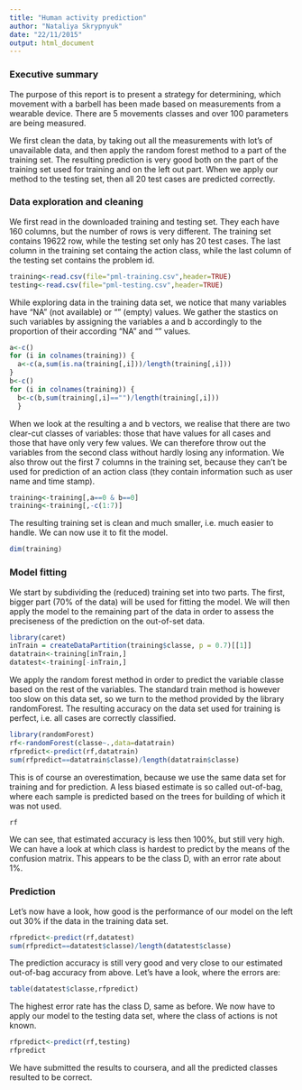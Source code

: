```yaml
---
title: "Human activity prediction"
author: "Nataliya Skrypnyuk"
date: "22/11/2015"
output: html_document
---
```

### Executive summary

The purpose of this report is to present a strategy for determining, which movement with a barbell has been made based on measurements from a wearable device. There are 5 movements classes and over 100 parameters are being measured.

We first clean the data, by taking out all the measurements with lot's of unavailable data, and then apply the random forest method to a part of the training set. The resulting prediction is very good both on the part of the training set used for training and on the left out part. When we apply our method to the testing set, then all 20 test cases are predicted correctly.

### Data exploration and cleaning

We first read in the downloaded training and testing set. They each have 160 columns, but the number of rows is very different. The training set contains 19622 row, while the testing set only has 20 test cases. The last column in the training set containg the action class, while the last column of the testing set contains the problem id.

```r
training<-read.csv(file="pml-training.csv",header=TRUE)
testing<-read.csv(file="pml-testing.csv",header=TRUE)
```

While exploring data in the training data set, we notice that many variables have "NA" (not available) or "" (empty) values. We gather the stastics on such variables by assigning the variables a and b accordingly to the proportion of their according "NA" and "" values.   

```r
a<-c()
for (i in colnames(training)) {
  a<-c(a,sum(is.na(training[,i]))/length(training[,i]))
}
b<-c()
for (i in colnames(training)) {
  b<-c(b,sum(training[,i]=="")/length(training[,i]))
  }
```

When we look at the resulting a and b vectors, we realise that there are two clear-cut classes of variables: those that have values for all cases and those that have only very few values. We can therefore throw out the variables from the second class without hardly losing any information. We also throw out the first 7 columns in the training set, because they can't be used for prediction of an action class (they contain information such as user name and time stamp).

```r
training<-training[,a==0 & b==0]
training<-training[,-c(1:7)]
```

The resulting training set is clean and much smaller, i.e. much easier to handle. We can now use it to fit the model.

```r
dim(training)
```

### Model fitting

We start by subdividing the (reduced) training set into two parts. The first, bigger part (70% of the data) will be used for fitting the model. We will then apply the model to the remaining part of the data in order to assess the preciseness of the prediction on the out-of-set data.

```r
library(caret)
inTrain = createDataPartition(training$classe, p = 0.7)[[1]]
datatrain<-training[inTrain,]
datatest<-training[-inTrain,]
```

We apply the random forest method in order to predict the variable classe based on the rest of the variables. The standard train method is however too slow on this data set, so we turn to the method provided by the library randomForest. The resulting accuracy on the data set used for training is perfect, i.e. all cases are correctly classified. 

```r
library(randomForest)
rf<-randomForest(classe~.,data=datatrain)
rfpredict<-predict(rf,datatrain)
sum(rfpredict==datatrain$classe)/length(datatrain$classe)
```

This is of course an overestimation, because we use the same data set for training and for prediction. A less biased estimate is so called out-of-bag, where each sample is predicted based on the trees for building of which it was not used. 

```r
rf
```

We can see, that estimated accuracy is less then 100%, but still very high. We can have a look at which class is hardest to predict by the means of the confusion matrix. This appears to be the class D, with an error rate about 1%.

### Prediction

Let's now have a look, how good is the performance of our model on the left out 30% if the data in the training data set.

```r
rfpredict<-predict(rf,datatest)
sum(rfpredict==datatest$classe)/length(datatest$classe)
```

The prediction accuracy is still very good and very close to our estimated out-of-bag accuracy from above. Let's have a look, where the errors are:

```r
table(datatest$classe,rfpredict)
```

The highest error rate has the class D, same as before. We now have to apply our model to the testing data set, where the class of actions is not known. 

```r
rfpredict<-predict(rf,testing)
rfpredict
```

We have submitted the results to coursera, and all the predicted classes resulted to be correct.
